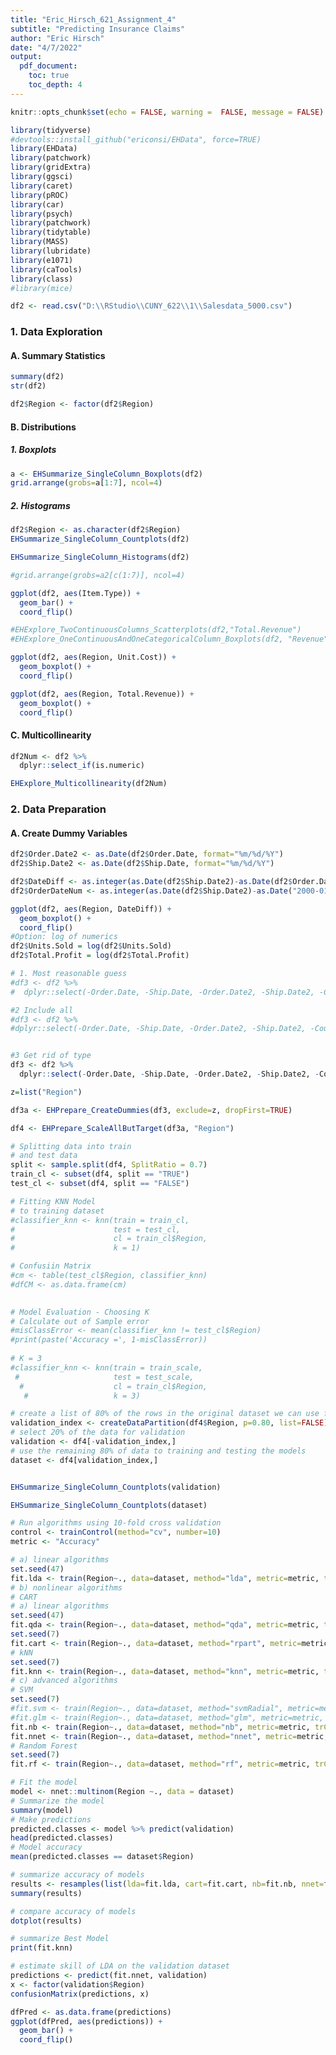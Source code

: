```yaml
---
title: "Eric_Hirsch_621_Assignment_4"
subtitle: "Predicting Insurance Claims" 
author: "Eric Hirsch"
date: "4/7/2022"
output:
  pdf_document:
    toc: true
    toc_depth: 4
---
```


```r
knitr::opts_chunk$set(echo = FALSE, warning =  FALSE, message = FALSE)
```

```r
library(tidyverse)
#devtools::install_github("ericonsi/EHData", force=TRUE)
library(EHData)
library(patchwork)
library(gridExtra)
library(ggsci)
library(caret)
library(pROC)
library(car)
library(psych)
library(patchwork)
library(tidytable)
library(MASS)
library(lubridate)
library(e1071)
library(caTools)
library(class)
#library(mice)
```
```r

df2 <- read.csv("D:\\RStudio\\CUNY_622\\1\\Salesdata_5000.csv")

```

### 1. Data Exploration


#### A. Summary Statistics

```r

summary(df2)
str(df2)

df2$Region <- factor(df2$Region)

```


#### B. Distributions


##### 1. Boxplots

```r
a <- EHSummarize_SingleColumn_Boxplots(df2)
grid.arrange(grobs=a[1:7], ncol=4)

```

##### 2. Histograms

```r

df2$Region <- as.character(df2$Region)
EHSummarize_SingleColumn_Countplots(df2)
```
```r

EHSummarize_SingleColumn_Histograms(df2)

#grid.arrange(grobs=a2[c(1:7)], ncol=4)
```
```r

ggplot(df2, aes(Item.Type)) +
  geom_bar() +
  coord_flip()

```
```r

#EHExplore_TwoContinuousColumns_Scatterplots(df2,"Total.Revenue")
#EHExplore_OneContinuousAndOneCategoricalColumn_Boxplots(df2, "Revenue", yCategorical=TRUE)

ggplot(df2, aes(Region, Unit.Cost)) +
  geom_boxplot() +
  coord_flip()

ggplot(df2, aes(Region, Total.Revenue)) +
  geom_boxplot() +
  coord_flip()
```

#### C. Multicollinearity

```r

df2Num <- df2 %>%
  dplyr::select_if(is.numeric)

EHExplore_Multicollinearity(df2Num)


```

### 2. Data Preparation

#### A. Create Dummy Variables


```r

df2$Order.Date2 <- as.Date(df2$Order.Date, format="%m/%d/%Y")
df2$Ship.Date2 <- as.Date(df2$Ship.Date, format="%m/%d/%Y")

df2$DateDiff <- as.integer(as.Date(df2$Ship.Date2)-as.Date(df2$Order.Date2))
df2$OrderDateNum <- as.integer(as.Date(df2$Ship.Date2)-as.Date("2000-01-01"))

ggplot(df2, aes(Region, DateDiff)) +
  geom_boxplot() +
  coord_flip()
#Option: log of numerics
df2$Units.Sold = log(df2$Units.Sold)
df2$Total.Profit = log(df2$Total.Profit)

# 1. Most reasonable guess
#df3 <- df2 %>%
#  dplyr::select(-Order.Date, -Ship.Date, -Order.Date2, -Ship.Date2, -Country, -Order.ID, #-Unit.Price, -Total.Revenue, -Total.Cost, -Unit.Cost)

#2 Include all
#df3 <- df2 %>%
#dplyr::select(-Order.Date, -Ship.Date, -Order.Date2, -Ship.Date2, -Country, -Order.ID)


#3 Get rid of type
df3 <- df2 %>%
  dplyr::select(-Order.Date, -Ship.Date, -Order.Date2, -Ship.Date2, -Country, -Order.ID, -Unit.Price, -Total.Revenue, -Total.Cost, -Unit.Cost, -Item.Type)

z=list("Region")

df3a <- EHPrepare_CreateDummies(df3, exclude=z, dropFirst=TRUE)

df4 <- EHPrepare_ScaleAllButTarget(df3a, "Region")

```
```r

# Splitting data into train
# and test data
split <- sample.split(df4, SplitRatio = 0.7)
train_cl <- subset(df4, split == "TRUE")
test_cl <- subset(df4, split == "FALSE")

```


```r

# Fitting KNN Model 
# to training dataset
#classifier_knn <- knn(train = train_cl,
#                      test = test_cl,
#                      cl = train_cl$Region,
#                      k = 1)

```

```r


# Confusiin Matrix
#cm <- table(test_cl$Region, classifier_knn)
#dfCM <- as.data.frame(cm)
  
```

```r

# Model Evaluation - Choosing K
# Calculate out of Sample error
#misClassError <- mean(classifier_knn != test_cl$Region)
#print(paste('Accuracy =', 1-misClassError))
  
# K = 3
#classifier_knn <- knn(train = train_scale,
 #                     test = test_scale,
  #                    cl = train_cl$Region,
   #                   k = 3)

```

```r

# create a list of 80% of the rows in the original dataset we can use for training
validation_index <- createDataPartition(df4$Region, p=0.80, list=FALSE)
# select 20% of the data for validation
validation <- df4[-validation_index,]
# use the remaining 80% of data to training and testing the models
dataset <- df4[validation_index,]


EHSummarize_SingleColumn_Countplots(validation)

EHSummarize_SingleColumn_Countplots(dataset)

```

```r

# Run algorithms using 10-fold cross validation
control <- trainControl(method="cv", number=10)
metric <- "Accuracy"

# a) linear algorithms
set.seed(47)
fit.lda <- train(Region~., data=dataset, method="lda", metric=metric, trControl=control)
# b) nonlinear algorithms
# CART
# a) linear algorithms
set.seed(47)
fit.qda <- train(Region~., data=dataset, method="qda", metric=metric, trControl=control)
set.seed(7)
fit.cart <- train(Region~., data=dataset, method="rpart", metric=metric, trControl=control)
# kNN
set.seed(7)
fit.knn <- train(Region~., data=dataset, method="knn", metric=metric, trControl=control)
# c) advanced algorithms
# SVM
set.seed(7)
#fit.svm <- train(Region~., data=dataset, method="svmRadial", metric=metric, trControl=control)
#fit.glm <- train(Region~., data=dataset, method="glm", metric=metric, trControl=control)
fit.nb <- train(Region~., data=dataset, method="nb", metric=metric, trControl=control)
fit.nnet <- train(Region~., data=dataset, method="nnet", metric=metric, trControl=control)
# Random Forest
set.seed(7)
fit.rf <- train(Region~., data=dataset, method="rf", metric=metric, trControl=control)
```
```r

# Fit the model
model <- nnet::multinom(Region ~., data = dataset)
# Summarize the model
summary(model)
# Make predictions
predicted.classes <- model %>% predict(validation)
head(predicted.classes)
# Model accuracy
mean(predicted.classes == dataset$Region)

```


```r


# summarize accuracy of models
results <- resamples(list(lda=fit.lda, cart=fit.cart, nb=fit.nb, nnet=fit.nnet, qda=fit.qda, knn=fit.knn, rf=fit.rf))
summary(results)
```

```r
# compare accuracy of models
dotplot(results)


```
```r

# summarize Best Model
print(fit.knn)
```
```r

# estimate skill of LDA on the validation dataset
predictions <- predict(fit.nnet, validation)
x <- factor(validation$Region)
confusionMatrix(predictions, x)

dfPred <- as.data.frame(predictions)
ggplot(dfPred, aes(predictions)) +
  geom_bar() +
  coord_flip()
```
